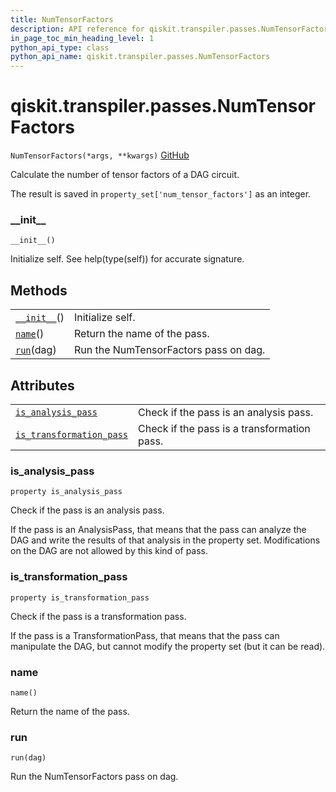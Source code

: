 ```yaml
---
title: NumTensorFactors
description: API reference for qiskit.transpiler.passes.NumTensorFactors
in_page_toc_min_heading_level: 1
python_api_type: class
python_api_name: qiskit.transpiler.passes.NumTensorFactors
---
```


# qiskit.transpiler.passes.NumTensorFactors

<span id="qiskit.transpiler.passes.NumTensorFactors" />

`NumTensorFactors(*args, **kwargs)` [GitHub](https://github.com/qiskit/qiskit/tree/stable/0.17/qiskit/transpiler/passes/analysis/num_tensor_factors.py "view source code")

Calculate the number of tensor factors of a DAG circuit.

The result is saved in `property_set['num_tensor_factors']` as an integer.

### \_\_init\_\_

<span id="qiskit.transpiler.passes.NumTensorFactors.__init__" />

`__init__()`

Initialize self. See help(type(self)) for accurate signature.

## Methods

|                                                                                                                          |                                       |
| ------------------------------------------------------------------------------------------------------------------------ | ------------------------------------- |
| [`__init__`](#qiskit.transpiler.passes.NumTensorFactors.__init__ "qiskit.transpiler.passes.NumTensorFactors.__init__")() | Initialize self.                      |
| [`name`](#qiskit.transpiler.passes.NumTensorFactors.name "qiskit.transpiler.passes.NumTensorFactors.name")()             | Return the name of the pass.          |
| [`run`](#qiskit.transpiler.passes.NumTensorFactors.run "qiskit.transpiler.passes.NumTensorFactors.run")(dag)             | Run the NumTensorFactors pass on dag. |

## Attributes

|                                                                                                                                                                  |                                             |
| ---------------------------------------------------------------------------------------------------------------------------------------------------------------- | ------------------------------------------- |
| [`is_analysis_pass`](#qiskit.transpiler.passes.NumTensorFactors.is_analysis_pass "qiskit.transpiler.passes.NumTensorFactors.is_analysis_pass")                   | Check if the pass is an analysis pass.      |
| [`is_transformation_pass`](#qiskit.transpiler.passes.NumTensorFactors.is_transformation_pass "qiskit.transpiler.passes.NumTensorFactors.is_transformation_pass") | Check if the pass is a transformation pass. |

### is\_analysis\_pass

<span id="qiskit.transpiler.passes.NumTensorFactors.is_analysis_pass" />

`property is_analysis_pass`

Check if the pass is an analysis pass.

If the pass is an AnalysisPass, that means that the pass can analyze the DAG and write the results of that analysis in the property set. Modifications on the DAG are not allowed by this kind of pass.

### is\_transformation\_pass

<span id="qiskit.transpiler.passes.NumTensorFactors.is_transformation_pass" />

`property is_transformation_pass`

Check if the pass is a transformation pass.

If the pass is a TransformationPass, that means that the pass can manipulate the DAG, but cannot modify the property set (but it can be read).

### name

<span id="qiskit.transpiler.passes.NumTensorFactors.name" />

`name()`

Return the name of the pass.

### run

<span id="qiskit.transpiler.passes.NumTensorFactors.run" />

`run(dag)`

Run the NumTensorFactors pass on dag.

